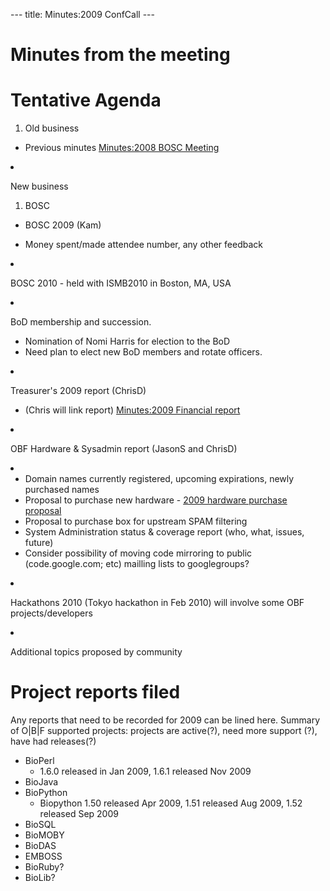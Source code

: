 ---
title: Minutes:2009 ConfCall
---

=Minutes from the meeting=

=Tentative Agenda=
<ol>
<li> Old business </li>
 <ul><li> Previous minutes [[Minutes:2008 BOSC Meeting]]</li> </ul>  
 <li>New business</li>
<ol style="list-style-type:lower-roman">
<li>BOSC</li>
<ul>
  <li> BOSC 2009 (Kam)</li>
  <ul><li> Money spent/made attendee number, any other feedback</li></ul>
  <li> BOSC 2010 - held with ISMB2010 in Boston, MA, USA</li>
 </ul>
 <li> BoD membership and succession.
   <ul>
    <li>Nomination of Nomi Harris for election to the BoD</li>
    <li>Need plan to elect new BoD members and rotate officers.</li>
   </ul>
 <li>Treasurer's 2009 report (ChrisD)</li>
  <ul><li> (Chris will link report) [[Minutes:2009 Financial report]]</li></ul>
 <li> OBF Hardware & Sysadmin report (JasonS and ChrisD)<li>
 <ul>
   <li> Domain names currently registered, upcoming expirations, newly purchased names</li>
   <li> Proposal to purchase new hardware - [[2009 hardware purchase proposal]]</li>
   <li> Proposal to purchase box for upstream SPAM filtering</li>
  <li> System Administration status & coverage report (who, what, issues, future) </li>
 <li> Consider possibility of moving code mirroring to public (code.google.com; etc) mailling lists to googlegroups?</li>
</ul>
 <li> Hackathons 2010 (Tokyo hackathon in Feb 2010) will involve some OBF projects/developers</li>
 <li>Additional topics proposed by community</li>
</ol>
</ol>

=Project reports filed=
Any reports that need to be recorded for 2009 can be lined here. Summary of O|B|F supported projects: projects are active(?), need more support (?), have had releases(?)
* BioPerl
** 1.6.0 released in Jan 2009, 1.6.1 released Nov 2009
* BioJava
* BioPython
** Biopython 1.50 released Apr 2009, 1.51 released Aug 2009, 1.52 released Sep 2009
* BioSQL
* BioMOBY
* BioDAS
* EMBOSS
* BioRuby?
* BioLib?